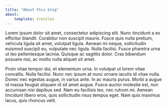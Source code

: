 ```yaml
---
title: "About this blog"
about:
    template: trestles 
---
```


Lorem ipsum dolor sit amet, consectetur adipiscing elit. Nunc tincidunt a ex efficitur blandit. Curabitur non suscipit mauris. Fusce quis nulla pretium, vehicula ligula sit amet, volutpat ligula. Aenean mi neque, sollicitudin euismod suscipit eu, vulputate nec ligula. Nulla facilisi. Fusce pharetra urna ut leo pellentesque lacinia. Quisque ac sagittis dolor. Cras bibendum posuere nisi, ac mollis nulla aliquet sit amet.

Proin vitae tempor dui, et elementum urna. In volutpat ut lorem vitae convallis. Nulla facilisi. Nunc nec ipsum at nunc ornare iaculis id vitae nulla. Donec nec egestas augue, in varius ante. In ac mauris purus. Morbi a augue id massa feugiat aliquam id sit amet augue. Fusce auctor molestie est, non accumsan nisi dapibus sed. Nam eu facilisis leo, nec rutrum mi. Aenean tincidunt libero eros, quis sollicitudin risus tempus eget. Nam quis maximus lacus, quis rhoncus velit. 